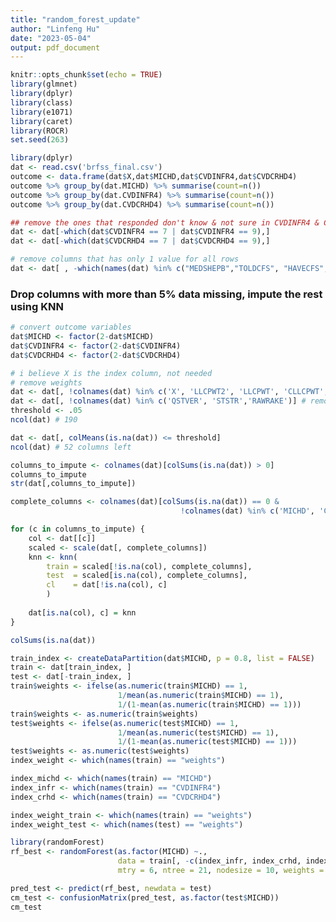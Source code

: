 ```yaml
---
title: "random_forest_update"
author: "Linfeng Hu"
date: "2023-05-04"
output: pdf_document
---
```


```r
knitr::opts_chunk$set(echo = TRUE)
library(glmnet)
library(dplyr)
library(class)
library(e1071)
library(caret)
library(ROCR)
set.seed(263)
```

```r
library(dplyr)
dat <- read.csv('brfss_final.csv')
outcome <- data.frame(dat$X,dat$MICHD,dat$CVDINFR4,dat$CVDCRHD4)
outcome %>% group_by(dat.MICHD) %>% summarise(count=n())
outcome %>% group_by(dat.CVDINFR4) %>% summarise(count=n())
outcome %>% group_by(dat.CVDCRHD4) %>% summarise(count=n())

## remove the ones that responded don't know & not sure in CVDINFR4 & CVDCRHD4
dat <- dat[-which(dat$CVDINFR4 == 7 | dat$CVDINFR4 == 9),] 
dat <- dat[-which(dat$CVDCRHD4 == 7 | dat$CVDCRHD4 == 9),] 

# remove columns that has only 1 value for all rows
dat <- dat[ , -which(names(dat) %in% c("MEDSHEPB","TOLDCFS", "HAVECFS", "WORKCFS"))]
```

### Drop columns with more than 5% data missing, impute the rest using KNN
```r
# convert outcome variables
dat$MICHD <- factor(2-dat$MICHD)
dat$CVDINFR4 <- factor(2-dat$CVDINFR4)
dat$CVDCRHD4 <- factor(2-dat$CVDCRHD4)

# i believe X is the index column, not needed
# remove weights
dat <- dat[, !colnames(dat) %in% c('X', 'LLCPWT2', 'LLCPWT', 'CLLCPWT','STRWT','WT2RAKE')]
dat <- dat[, !colnames(dat) %in% c('QSTVER', 'STSTR','RAWRAKE')] # remove based on knowledge
threshold <- .05
ncol(dat) # 190

dat <- dat[, colMeans(is.na(dat)) <= threshold]
ncol(dat) # 52 columns left

columns_to_impute <- colnames(dat)[colSums(is.na(dat)) > 0]
columns_to_impute
str(dat[,columns_to_impute])

complete_columns <- colnames(dat)[colSums(is.na(dat)) == 0 & 
                                      !colnames(dat) %in% c('MICHD', 'CVDINFR4','CVDCRHD4')]

for (c in columns_to_impute) {
    col <- dat[[c]]
    scaled <- scale(dat[, complete_columns])
    knn <- knn(
        train = scaled[!is.na(col), complete_columns],
        test  = scaled[is.na(col), complete_columns], 
        cl    = dat[!is.na(col), c]
        )
    
    dat[is.na(col), c] = knn
}

colSums(is.na(dat))
```



```r
train_index <- createDataPartition(dat$MICHD, p = 0.8, list = FALSE)
train <- dat[train_index, ]
test <- dat[-train_index, ]
train$weights <- ifelse(as.numeric(train$MICHD) == 1,
                        1/mean(as.numeric(train$MICHD) == 1),
                        1/(1-mean(as.numeric(train$MICHD) == 1)))
train$weights <- as.numeric(train$weights)
test$weights <- ifelse(as.numeric(test$MICHD) == 1,
                        1/mean(as.numeric(test$MICHD) == 1),
                        1/(1-mean(as.numeric(test$MICHD) == 1)))
test$weights <- as.numeric(test$weights)
index_weight <- which(names(train) == "weights")
```

```r
index_michd <- which(names(train) == "MICHD")
index_infr <- which(names(train) == "CVDINFR4")
index_crhd <- which(names(train) == "CVDCRHD4")

index_weight_train <- which(names(train) == "weights")
index_weight_test <- which(names(test) == "weights")
```


```r
library(randomForest)
rf_best <- randomForest(as.factor(MICHD) ~.,
                        data = train[, -c(index_infr, index_crhd, index_weight_train)],
                        mtry = 6, ntree = 21, nodesize = 10, weights = train[, index_weight])
```

```r
pred_test <- predict(rf_best, newdata = test)
cm_test <- confusionMatrix(pred_test, as.factor(test$MICHD))
cm_test
```




